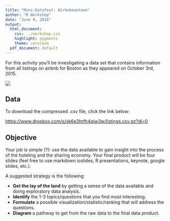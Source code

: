 ```yaml
---
title: "Mini-Datafest: Airbnbeantown"
author: "R Workshop"
date: "June 9, 2016"
output:
  html_document:
    css: ../workshop.css
    highlight: pygments
    theme: cerulean
  pdf_document: default
---
```


For this activity you'll be investigating a data set that contains information
from all listings on airbnb for Boston as they appeared on October 3rd, 2015.

![](http://www4.pcmag.com/media/images/466843-weird-places-you-can-stay-on-airbnb.jpg?thumb=y&width=740&height=426)  
  
## Data
To download the compressed .csv file, click the link below:

[https://www.dropbox.com/s/xk6e3hrfh4qiw3w/listings.csv.gz?dl=0](https://www.dropbox.com/s/xk6e3hrfh4qiw3w/listings.csv.gz?dl=0)

## Objective
Your job is simple (?): use the data available to gain insight into the process of the hoteling and the sharing economy. Your final product will
be four slides (feel free to use markdown ioslides, R presentations, keynote, google
slides, etc.).

A suggested strategy is the following:

- **Get the lay of the land** by getting a sense of the data available and doing exploratory 
data analysis.
- **Identify** the 1-3 topics/questions that you find most interesting.
- **Formulate** a possible visualization/statistic/ranking that will address
the questions.
- **Diagram** a pathway to get from the raw data to the final data product.